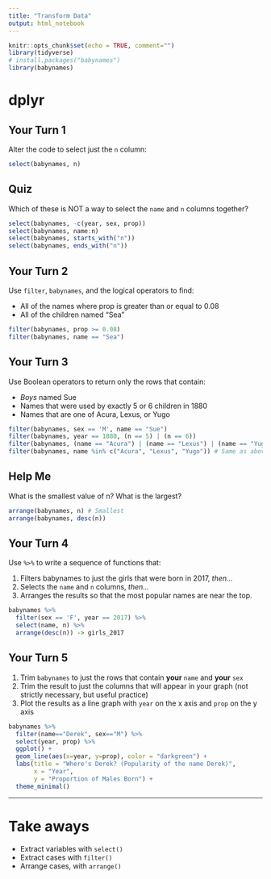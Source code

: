 ```yaml
---
title: "Transform Data"
output: html_notebook
---
```



```r
knitr::opts_chunk$set(echo = TRUE, comment="")
library(tidyverse)
# install.packages("babynames")
library(babynames)
```


# dplyr

## Your Turn 1

Alter the code to select just the `n` column:

```r
select(babynames, n)
```

## Quiz

Which of these is NOT a way to select the `name` and `n` columns together?

```r
select(babynames, -c(year, sex, prop))
select(babynames, name:n)
select(babynames, starts_with("n"))
select(babynames, ends_with("n"))
```

## Your Turn 2

Use `filter`, `babynames`, and the logical operators to find:

* All of the names where prop is greater than or equal to 0.08  
* All of the children named "Sea"  

```r
filter(babynames, prop >= 0.08)
filter(babynames, name == "Sea")
```

## Your Turn 3

Use Boolean operators to return only the rows that contain:

* _Boys_ named Sue  
* Names that were used by exactly 5 or 6 children in 1880  
* Names that are one of Acura, Lexus, or Yugo

```r
filter(babynames, sex == 'M', name == "Sue")
filter(babynames, year == 1880, (n == 5) | (n == 6))
filter(babynames, (name == "Acura") | (name == "Lexus") | (name == "Yugo"))
filter(babynames, name %in% c("Acura", "Lexus", "Yugo")) # Same as above
```

## Help Me

What is the smallest value of n?
What is the largest?

```r
arrange(babynames, n) # Smallest 
arrange(babynames, desc(n))
```

## Your Turn 4

Use `%>%` to write a sequence of functions that: 

1. Filters babynames to just the girls that were born in 2017, *then...*  
2. Selects the `name` and `n` columns, *then...*  
3. Arranges the results so that the most popular names are near the top.

```r
babynames %>% 
  filter(sex == 'F', year == 2017) %>% 
  select(name, n) %>% 
  arrange(desc(n)) -> girls_2017
```

## Your Turn 5

1. Trim `babynames` to just the rows that contain **your** `name` and **your** `sex`  
2. Trim the result to just the columns that will appear in your graph (not strictly necessary, but useful practice)  
3. Plot the results as a line graph with `year` on the x axis and `prop` on the y axis

```r
babynames %>% 
  filter(name=="Derek", sex=="M") %>% 
  select(year, prop) %>% 
  ggplot() +
  geom_line(aes(x=year, y=prop), color = "darkgreen") +
  labs(title = "Where's Derek? (Popularity of the name Derek)",
       x = "Year",
       y = "Proportion of Males Born") +
  theme_minimal()
```

***

# Take aways

* Extract variables with `select()`  
* Extract cases with `filter()`  
* Arrange cases, with `arrange()`  


